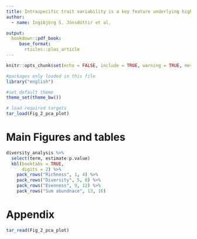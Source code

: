 ```yaml
---
title: Intraspecific trait variability is a key feature underlying high Arctic plant community resilience to climate warming
author:
  - name: Ingibjörg S. Jónsdóttir et al.

output:
  bookdown::pdf_book:
     base_format: 
       rticles::plos_article
---
```


```r
knitr::opts_chunk$set(echo = FALSE, include = TRUE, warning = TRUE, message = TRUE, error = TRUE)

#packages only loaded in this file
library("english")

#set default theme
theme_set(theme_bw())

# load required targets
tar_load(Fig_2_pca_plot)

```


# Main Figures and tables




```r

diversity_analysis %>% 
  select(term, estimate:p.value)
  kbl(booktabs = TRUE,
      digits = 2) %>% 
    pack_rows("Richness", 1, 4) %>%
    pack_rows("Diversity", 5, 8) %>%
    pack_rows("Evenness", 9, 12) %>%
    pack_rows("Sum abundnace", 13, 16)

```


# Appendix


```r
tar_read(Fig_2_pca_plot)
```
